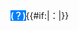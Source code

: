 <span lang="zh-Hant" style="font-weight:bold;background:#007fff;color:white;">(？)</span>'''{{{label|疑問}}}'''{{#if:{{{1|}}}|：{{{1|}}}|}}<noinclude>
{{Documentation}}
</noinclude>